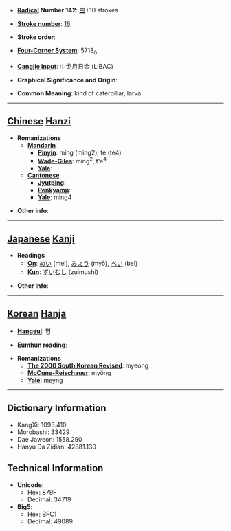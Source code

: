 * '''[[Wiktionary:Chinese radical index| Radical]] Number 142''': [[Wiktionary:Chinese radical index 虫|虫]]+10 strokes

* '''[[Wiktionary:Chinese total strokes index|Stroke number]]''': [[Wiktionary:Chinese total strokes index 16|16]]

* '''Stroke order''': 

* '''[[Wiktionary:Chinese four corner index|Four-Corner System]]''': 5718<sub>0</sub>

* '''[[Wiktionary:Chinese Cangjie index|Cangjie input]]''': 中戈月日金 (LIBAC)

* '''Graphical Significance and Origin''': 

* '''Common Meaning''': kind of caterpillar, larva

----

== [[Chinese]] [[Hanzi]] ==

* '''Romanizations'''
** '''[[Mandarin]]'''
*** '''[[Pinyin]]''': míng (ming2), tè (te4)
*** '''[[Wade-Giles]]''': ming<sup>2</sup>, t'e<sup>4</sup>
*** '''[[Yale]]''': 
** '''[[Cantonese]]'''
*** '''[[Jyutping]]''':
*** '''[[Penkyamp]]''': 
*** '''[[Yale]]''': ming4

* '''Other info''': 

----

== [[Japanese]] [[Kanji]] ==

* '''Readings'''
** '''[[On]]''': [[めい]] (mei), [[みょう]] (myō), [[べい]] (bei)
** '''[[Kun]]''': [[ずいむし]] (zuimushi)

* '''Other info''':  

----

== [[Korean]] [[Hanja]] ==

* '''[[Hangeul]]''': 명

* '''[[Eumhun]] reading''': 

* '''Romanizations'''
** '''[[The 2000 South Korean Revised Romanization|The 2000 South Korean Revised]]''': myeong
** '''[[McCune-Reischauer]]''': myŏng
** '''[[Yale]]''': meyng

----

== Dictionary Information ==

* KangXi: 1093.410
* Morobashi: 33429
* Dae Jaweon: 1558.290
* Hanyu Da Zidian: 42881.130

== Technical Information ==

* '''Unicode''':
** Hex: 879F
** Decimal: 34719
* '''Big5''':
** Hex: BFC1
** Decimal: 49089